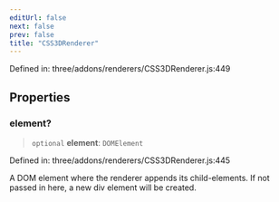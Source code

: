 ```yaml
---
editUrl: false
next: false
prev: false
title: "CSS3DRenderer"
---
```


Defined in: three/addons/renderers/CSS3DRenderer.js:449

## Properties

### element?

> `optional` **element**: `DOMElement`

Defined in: three/addons/renderers/CSS3DRenderer.js:445

A DOM element where the renderer appends its child-elements.
If not passed in here, a new div element will be created.
